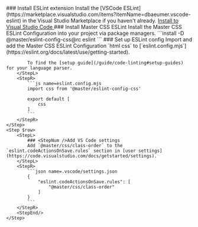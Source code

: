 
<StepSection className="mt:12x">
    <Step $row>
        <StepL>
            ### <StepNum />Install ESLint extension
            Install the [VSCode ESLint](https://marketplace.visualstudio.com/items?itemName=dbaeumer.vscode-eslint) in the Visual Studio Marketplace if you haven't already.
        </StepL>
        <StepR>
            <a className="app-object app-object-interactive flex:col px:25 h:48 font:14 font:semibold r:4 leading:1 flex:row!" href="vscode:extension/dbaeumer.vscode-eslint">
                <VSCodeSvg className="ml:-4 mr:10" width="20" height="20" />
                <span>Install to Visual Studio Code</span>
            </a>
        </StepR>
    </Step>
    <Step $row>
        <StepL>
            ### <StepNum />Install Master CSS ESLint
            Install the Master CSS ESLint Configuration into your project via package managers.
        </StepL>
        <StepR>
            ```install
            -D @master/eslint-config-css@rc eslint
            ```
        </StepR>
    </Step>
    <Step $row>
        <StepL>
            ### <StepNum />Set up ESLint config
            Import and add the Master CSS ESLint Configuration `html css` to [`eslint.config.mjs`](https://eslint.org/docs/latest/use/getting-started).

            To find the [setup guide](/guide/code-linting#setup-guides) for your language parser.
        </StepL>
        <StepR>
            ```js name=eslint.config.mjs
            import css from '@master/eslint-config-css'

            export default [
                css
            ]
            ```
        </StepR>
    </Step>
    <Step $row>
        <StepL>
            ### <StepNum />Add VS Code settings
            Add `@master/css/class-order` to the `eslint.codeActionsOnSave.rules` section in [user settings](https://code.visualstudio.com/docs/getstarted/settings).
        </StepL>
        <StepR>
            ```json name=.vscode/settings.json
            {
                "eslint.codeActionsOnSave.rules": [
                    "@master/css/class-order"
                ]
            }
            ```
        </StepR>
        <StepEnd/>
    </Step>
</StepSection>